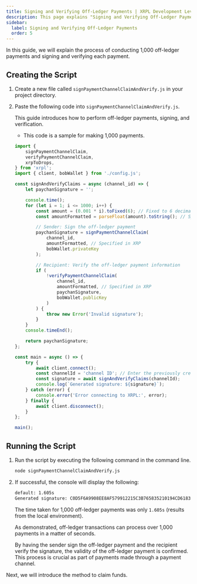 ```yaml
---
title: Signing and Verifying Off-Ledger Payments | XRPL Development Level 4
description: This page explains "Signing and Verifying Off-Ledger Payments" as part of the XRPL Development Level 4 curriculum.
sidebar:
  label: Signing and Verifying Off-Ledger Payments
  order: 5
---
```



In this guide, we will explain the process of conducting 1,000 off-ledger payments and signing and verifying each payment.

## Creating the Script

<Steps>

1. Create a new file called `signPaymentChannelClaimAndVerify.js` in your project directory.
2. Paste the following code into `signPaymentChannelClaimAndVerify.js`.

    This guide introduces how to perform off-ledger payments, signing, and verification.

    * This code is a sample for making 1,000 payments.

    ```javascript
    import {
        signPaymentChannelClaim,
        verifyPaymentChannelClaim,
        xrpToDrops,
    } from 'xrpl';
    import { client, bobWallet } from './config.js';

    const signAndVerifyClaims = async (channel_id) => {
        let paychanSignature = '';

        console.time();
        for (let i = 1; i <= 1000; i++) {
            const amount = (0.001 * i).toFixed(6); // Fixed to 6 decimal places
            const amountFormatted = parseFloat(amount).toString(); // Specified in XRP

            // Sender: Sign the off-ledger payment
            paychanSignature = signPaymentChannelClaim(
                channel_id,
                amountFormatted, // Specified in XRP
                bobWallet.privateKey
            );

            // Recipient: Verify the off-ledger payment information
            if (
                !verifyPaymentChannelClaim(
                    channel_id,
                    amountFormatted, // Specified in XRP
                    paychanSignature,
                    bobWallet.publicKey
                )
            ) {
                throw new Error('Invalid signature');
            }
        }
        console.timeEnd();

        return paychanSignature;
    };

    const main = async () => {
        try {
            await client.connect();
            const channelId = 'channel ID'; // Enter the previously created channel ID
            const signature = await signAndVerifyClaims(channelId);
            console.log(`Generated signature: ${signature}`);
        } catch (error) {
            console.error('Error connecting to XRPL:', error);
        } finally {
            await client.disconnect();
        }
    };

    main();
    ```
</Steps>


## Running the Script

<Steps>

1. Run the script by executing the following command in the command line.

    ```bash
    node signPaymentChannelClaimAndVerify.js
    ```

2. If successful, the console will display the following:

    ```bash
    default: 1.605s
    Generated signature: C0D5F6A9908EE8AF579912215C3B765835210194CD6183DCE9128F3E6EE0991D98068968675C7A5B3E50DEC7D52BBAC970BC2305F063E04E52B60752921CCA01
    ```

    The time taken for 1,000 off-ledger payments was only `1.605s` (results from the local environment).

    As demonstrated, off-ledger transactions can process over 1,000 payments in a matter of seconds.

    <Aside>
    By having the sender sign the off-ledger payment and the recipient verify the signature, the validity of the off-ledger payment is confirmed. This process is crucial as part of payments made through a payment channel. 
    </Aside>
</Steps>

Next, we will introduce the method to claim funds.